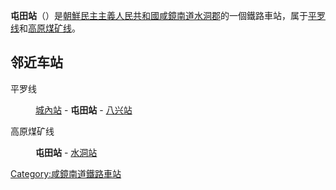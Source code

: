 {{about|朝鮮的鐵路車站|韓國的輕軌車站|屯田站 (京畿道)}}
{{unreferenced|time=2015-01-28T02:54:14+00:00}}
{{朝鮮半島車站資訊
|公司色 = blue
|文字色 = 
|站名 = 屯田站
|圖片 = 
|pxl = 
|圖片說明 =
|前一站1 = [[城內站_(咸镜南道)|城內]]
|前一站距離1 = 3.7
|後一站距離1 = 1.9
|後一站1 = [[八兴站|八兴]]
|所屬路線1 = [[平罗线|平罗线]]
|距離1 = 205.4
|起點站1 = [[平壤站|平壤]]
|前一站2 = 
|前一站距離2 = 
|後一站距離2 = 7.8
|後一站2 = [[水洞站_(咸鏡南道)|水洞]]
|所屬路線2 = [[高原煤矿线|高原煤矿线]]
|距離2 = 0.0
|起點站2 = 屯田
|諺文 = 둔전역
|朝鮮漢字 = 屯田驛
|文觀部式 = Dunjeon-yeok
|馬-賴式 = Tunjŏn-yŏk
|副站名 = 
|車站編號 = 
|停站路線數 = 
|所屬公司 = [[朝鮮民主主義人民共和國鐵道省|朝鮮民主主義人民共和國鐵道省]]
|所在地 =[[咸镜南道|咸镜南道]][[水洞郡|水洞郡]]
|車站構造 = 地面车站
|月台配置 = 
|啟用年月日 =
|廢站年月日 = 
|上下車人次 = 
|統計年度 = 
|轉車 = 
|備註 = 
|全寬備註 = 
}}

'''屯田站'''（{{lang-ko|둔전역}}）是[[朝鮮民主主義人民共和國|朝鮮民主主義人民共和國]][[咸鏡南道|咸鏡南道]][[水洞郡|水洞郡]]的一個鐵路車站，属于[[平罗线|平罗线]]和[[高原煤矿线|高原煤矿线]]。

==邻近车站==
平罗线
:[[城內站_(咸镜南道)|城內站]] - '''屯田站''' - [[八兴站|八兴站]]
高原煤矿线
:'''屯田站''' - [[水洞站_(咸鏡南道)|水洞站]]

{{朝鲜铁路小作品}}

{{平罗线}}
{{高原煤礦線}}

[[Category:咸鏡南道鐵路車站|Category:咸鏡南道鐵路車站]]